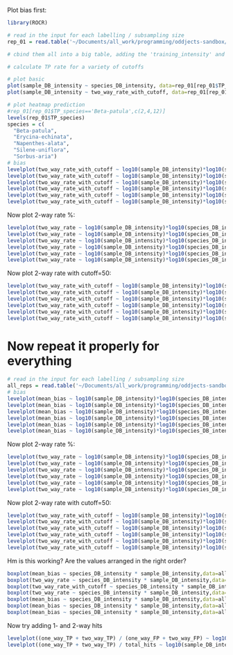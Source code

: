 Plot bias first: 
```r
library(ROCR)

# read in the input for each labelling / subsampling size
rep_01 = read.table('~/Documents/all_work/programming/oddjects-sandbox/R4IDs/collected_all_replicates.tdf',header=T,sep="\t")

# cbind them all into a big table, adding the 'training_intensity' and 'query_intensity' cols

# calculate TP rate for a variety of cutoffs

# plot basic
plot(sample_DB_intensity ~ species_DB_intensity, data=rep_01[rep_01$TP_species=='Beta-patula',])
plot(sample_DB_intensity ~ two_way_rate_with_cutoff, data=rep_01[rep_01$TP_species=='Beta-patula',])

# plot heatmap prediction
#rep_01[rep_01$TP_species=='Beta-patula',c(2,4,12)]
levels(rep_01$TP_species)
species = c(
  "Beta-patula",
  "Erycina-echinata",
  "Napenthes-alata",
  "Silene-uniflora",
  "Sorbus-aria")
# bias
levelplot(two_way_rate_with_cutoff ~ log10(sample_DB_intensity)*log10(species_DB_intensity),data=rep_01[rep_01$TP_species=='Beta-patula',], col.regions = heat.colors(100)[length(heat.colors(100)):1], main="Beta patula")
levelplot(two_way_rate_with_cutoff ~ log10(sample_DB_intensity)*log10(species_DB_intensity),data=rep_01[rep_01$TP_species=='Erycina-echinata',], col.regions = heat.colors(100)[length(heat.colors(100)):1], main="Erycina echinata")
levelplot(two_way_rate_with_cutoff ~ log10(sample_DB_intensity)*log10(species_DB_intensity),data=rep_01[rep_01$TP_species=='Napenthes-alata',], col.regions = heat.colors(100)[length(heat.colors(100)):1], main="Napenthes alata")
levelplot(two_way_rate_with_cutoff ~ log10(sample_DB_intensity)*log10(species_DB_intensity),data=rep_01[rep_01$TP_species=='Silene-uniflora',], col.regions = heat.colors(100)[length(heat.colors(100)):1], main="Silene uniflora")
levelplot(two_way_rate_with_cutoff ~ log10(sample_DB_intensity)*log10(species_DB_intensity),data=rep_01[rep_01$TP_species=='Sorbus-aria',], col.regions = heat.colors(100)[length(heat.colors(100)):1], main="Sorbus aria")
levelplot(two_way_rate_with_cutoff ~ log10(sample_DB_intensity)*log10(species_DB_intensity),data=rep_01, col.regions = heat.colors(100)[length(heat.colors(100)):1], main="(all spp.)")
```
Now plot 2-way rate %:
```r
levelplot(two_way_rate ~ log10(sample_DB_intensity)*log10(species_DB_intensity),data=rep_01[rep_01$TP_species=='Beta-patula',], col.regions = heat.colors(100)[length(heat.colors(100)):1], main="Beta patula")
levelplot(two_way_rate ~ log10(sample_DB_intensity)*log10(species_DB_intensity),data=rep_01[rep_01$TP_species=='Erycina-echinata',], col.regions = heat.colors(100)[length(heat.colors(100)):1], main="Erycina echinata")
levelplot(two_way_rate ~ log10(sample_DB_intensity)*log10(species_DB_intensity),data=rep_01[rep_01$TP_species=='Napenthes-alata',], col.regions = heat.colors(100)[length(heat.colors(100)):1], main="Napenthes alata")
levelplot(two_way_rate ~ log10(sample_DB_intensity)*log10(species_DB_intensity),data=rep_01[rep_01$TP_species=='Silene-uniflora',], col.regions = heat.colors(100)[length(heat.colors(100)):1], main="Silene uniflora")
levelplot(two_way_rate ~ log10(sample_DB_intensity)*log10(species_DB_intensity),data=rep_01[rep_01$TP_species=='Sorbus-aria',], col.regions = heat.colors(100)[length(heat.colors(100)):1], main="Sorbus aria")
levelplot(two_way_rate ~ log10(sample_DB_intensity)*log10(species_DB_intensity),data=rep_01, col.regions = heat.colors(100)[length(heat.colors(100)):1], main="(all spp.)")
```
Now plot 2-way rate with cutoff=50:
```r
levelplot(two_way_rate_with_cutoff ~ log10(sample_DB_intensity)*log10(species_DB_intensity),data=rep_01[rep_01$TP_species=='Beta-patula',], col.regions = heat.colors(100)[length(heat.colors(100)):1], main="Beta patula")
levelplot(two_way_rate_with_cutoff ~ log10(sample_DB_intensity)*log10(species_DB_intensity),data=rep_01[rep_01$TP_species=='Erycina-echinata',], col.regions = heat.colors(100)[length(heat.colors(100)):1], main="Erycina echinata")
levelplot(two_way_rate_with_cutoff ~ log10(sample_DB_intensity)*log10(species_DB_intensity),data=rep_01[rep_01$TP_species=='Napenthes-alata',], col.regions = heat.colors(100)[length(heat.colors(100)):1], main="Napenthes alata")
levelplot(two_way_rate_with_cutoff ~ log10(sample_DB_intensity)*log10(species_DB_intensity),data=rep_01[rep_01$TP_species=='Silene-uniflora',], col.regions = heat.colors(100)[length(heat.colors(100)):1], main="Silene uniflora")
levelplot(two_way_rate_with_cutoff ~ log10(sample_DB_intensity)*log10(species_DB_intensity),data=rep_01[rep_01$TP_species=='Sorbus-aria',], col.regions = heat.colors(100)[length(heat.colors(100)):1], main="Sorbus aria")
levelplot(two_way_rate_with_cutoff ~ log10(sample_DB_intensity)*log10(species_DB_intensity),data=rep_01, col.regions = heat.colors(100)[length(heat.colors(100)):1], main="(all spp.)",zlab="2-way with cutoff")

```

# Now repeat it properly for everything
```r
# read in the input for each labelling / subsampling size
all_reps = read.table('~/Documents/all_work/programming/oddjects-sandbox/R4IDs/collected_really_all_replicates.tdf',header=T,sep="\t")
# bias
levelplot(mean_bias ~ log10(sample_DB_intensity)*log10(species_DB_intensity),data=all_reps[all_reps$TP_species=='Beta-patula',], col.regions = heat.colors(100)[length(heat.colors(100)):1], main="Beta patula")
levelplot(mean_bias ~ log10(sample_DB_intensity)*log10(species_DB_intensity),data=all_reps[all_reps$TP_species=='Erycina-echinata',], col.regions = heat.colors(100)[length(heat.colors(100)):1], main="Erycina echinata")
levelplot(mean_bias ~ log10(sample_DB_intensity)*log10(species_DB_intensity),data=all_reps[all_reps$TP_species=='Napenthes-alata',], col.regions = heat.colors(100)[length(heat.colors(100)):1], main="Napenthes alata")
levelplot(mean_bias ~ log10(sample_DB_intensity)*log10(species_DB_intensity),data=all_reps[all_reps$TP_species=='Silene-uniflora',], col.regions = heat.colors(100)[length(heat.colors(100)):1], main="Silene uniflora")
levelplot(mean_bias ~ log10(sample_DB_intensity)*log10(species_DB_intensity),data=all_reps[all_reps$TP_species=='Sorbus-aria',], col.regions = heat.colors(100)[length(heat.colors(100)):1], main="Sorbus aria")
levelplot(mean_bias ~ log10(sample_DB_intensity)*log10(species_DB_intensity),data=all_reps, col.regions = heat.colors(100)[length(heat.colors(100)):1], main="(all spp.)")
```
Now plot 2-way rate %:
```r
levelplot(two_way_rate ~ log10(sample_DB_intensity)*log10(species_DB_intensity),data=all_reps[all_reps$TP_species=='Beta-patula',], col.regions = heat.colors(100)[length(heat.colors(100)):1], main="Beta patula")
levelplot(two_way_rate ~ log10(sample_DB_intensity)*log10(species_DB_intensity),data=all_reps[all_reps$TP_species=='Erycina-echinata',], col.regions = heat.colors(100)[length(heat.colors(100)):1], main="Erycina echinata")
levelplot(two_way_rate ~ log10(sample_DB_intensity)*log10(species_DB_intensity),data=all_reps[all_reps$TP_species=='Napenthes-alata',], col.regions = heat.colors(100)[length(heat.colors(100)):1], main="Napenthes alata")
levelplot(two_way_rate ~ log10(sample_DB_intensity)*log10(species_DB_intensity),data=all_reps[all_reps$TP_species=='Silene-uniflora',], col.regions = heat.colors(100)[length(heat.colors(100)):1], main="Silene uniflora")
levelplot(two_way_rate ~ log10(sample_DB_intensity)*log10(species_DB_intensity),data=all_reps[all_reps$TP_species=='Sorbus-aria',], col.regions = heat.colors(100)[length(heat.colors(100)):1], main="Sorbus aria")
levelplot(two_way_rate ~ log10(sample_DB_intensity)*log10(species_DB_intensity),data=all_reps, col.regions = heat.colors(100)[length(heat.colors(100)):1], main="(all spp.)")
```
Now plot 2-way rate with cutoff=50:
```r
levelplot(two_way_rate_with_cutoff ~ log10(sample_DB_intensity)*log10(species_DB_intensity),data=all_reps[all_reps$TP_species=='Beta-patula',], col.regions = heat.colors(100)[length(heat.colors(100)):1], main="Beta patula")
levelplot(two_way_rate_with_cutoff ~ log10(sample_DB_intensity)*log10(species_DB_intensity),data=all_reps[all_reps$TP_species=='Erycina-echinata',], col.regions = heat.colors(100)[length(heat.colors(100)):1], main="Erycina echinata")
levelplot(two_way_rate_with_cutoff ~ log10(sample_DB_intensity)*log10(species_DB_intensity),data=all_reps[all_reps$TP_species=='Napenthes-alata',], col.regions = heat.colors(100)[length(heat.colors(100)):1], main="Napenthes alata")
levelplot(two_way_rate_with_cutoff ~ log10(sample_DB_intensity)*log10(species_DB_intensity),data=all_reps[all_reps$TP_species=='Silene-uniflora',], col.regions = heat.colors(100)[length(heat.colors(100)):1], main="Silene uniflora")
levelplot(two_way_rate_with_cutoff ~ log10(sample_DB_intensity)*log10(species_DB_intensity),data=all_reps[all_reps$TP_species=='Sorbus-aria',], col.regions = heat.colors(100)[length(heat.colors(100)):1], main="Sorbus aria")
levelplot(two_way_rate_with_cutoff ~ log10(sample_DB_intensity)*log10(species_DB_intensity),data=all_reps, col.regions = heat.colors(100)[length(heat.colors(100)):1], main="(all spp.)",zlab="2-way with cutoff")

```
Hm is this working? Are the values arranged in the right order?
```r
boxplot(mean_bias ~ species_DB_intensity * sample_DB_intensity,data=all_reps[all_reps$TP_species=='Sorbus-aria',])
boxplot(two_way_rate ~ species_DB_intensity * sample_DB_intensity,data=all_reps[all_reps$TP_species=='Sorbus-aria',])
boxplot(two_way_rate_with_cutoff ~ species_DB_intensity * sample_DB_intensity,data=all_reps[all_reps$TP_species=='Napenthes-alata' & all_reps$sample_DB_intensity>500 & all_reps$species_DB_intensity>500,],main='two-wat rate and cutoff: Napenthes')
boxplot(two_way_rate ~ species_DB_intensity * sample_DB_intensity,data=all_reps[all_reps$TP_species=='Napenthes-alata' & all_reps$sample_DB_intensity>500 & all_reps$species_DB_intensity>500,],main='two-way rate: Napenthes')
boxplot(mean_bias ~ species_DB_intensity * sample_DB_intensity,data=all_reps[all_reps$TP_species=='Napenthes-alata' & all_reps$sample_DB_intensity>500 & all_reps$species_DB_intensity>500,],main='mean bias: Napenthes')
boxplot(mean_bias ~ species_DB_intensity * sample_DB_intensity,data=all_reps[all_reps$TP_species=='Silene-uniflora' & all_reps$sample_DB_intensity>500 & all_reps$species_DB_intensity>500,],main='mean bias: Silene')
boxplot(mean_bias ~ species_DB_intensity * sample_DB_intensity,data=all_reps[all_reps$TP_species=='Erycina-echinata' & all_reps$sample_DB_intensity>500 & all_reps$species_DB_intensity>500,],main='mean bias: Erycina')
```
Now try adding 1- and 2-way hits
```r
levelplot((one_way_TP + two_way_TP) / (one_way_FP + two_way_FP) ~ log10(sample_DB_intensity)*log10(species_DB_intensity),data=all_reps, col.regions = heat.colors(100)[length(heat.colors(100)):1], main="(all spp.)",zlab="good/bad")
levelplot((one_way_TP + two_way_TP) / total_hits ~ log10(sample_DB_intensity)*log10(species_DB_intensity),data=all_reps, col.regions = heat.colors(100)[length(heat.colors(100)):1], main="(all spp.)",zlab="good/bad")
```